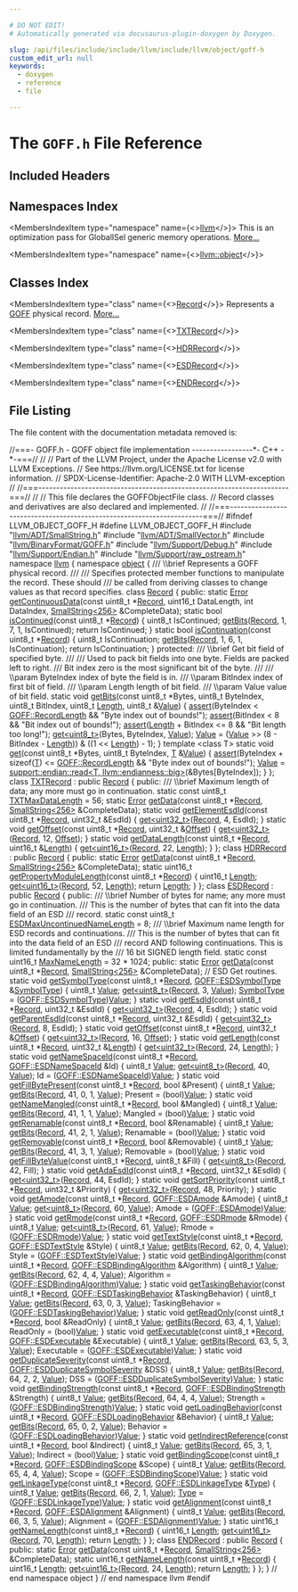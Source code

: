 ```yaml
---

# DO NOT EDIT!
# Automatically generated via docusaurus-plugin-doxygen by Doxygen.

slug: /api/files/include/include/llvm/include/llvm/object/goff-h
custom_edit_url: null
keywords:
  - doxygen
  - reference
  - file

---
```





# The `GOFF.h` File Reference

<DoxygenPage pluginConfig={pluginConfig}>



## Included Headers

<IncludesList>
<IncludesListItem
  filePath="llvm/ADT/SmallString.h"
  permalink="/docs/api/files/include/include/llvm/include/llvm/adt/smallstring-h"
  isLocal="true" />
<IncludesListItem
  filePath="llvm/ADT/SmallVector.h"
  permalink="/docs/api/files/include/include/llvm/include/llvm/adt/smallvector-h"
  isLocal="true" />
<IncludesListItem
  filePath="llvm/BinaryFormat/GOFF.h"
  permalink="/docs/api/files/include/include/llvm/include/llvm/binaryformat/goff-h"
  isLocal="true" />
<IncludesListItem
  filePath="llvm/Support/Debug.h"
  permalink="/docs/api/files/include/include/llvm/include/llvm/support/debug-h"
  isLocal="true" />
<IncludesListItem
  filePath="llvm/Support/Endian.h"
  permalink="/docs/api/files/include/include/llvm/include/llvm/support/endian-h"
  isLocal="true" />
<IncludesListItem
  filePath="llvm/Support/raw_ostream.h"
  permalink="/docs/api/files/include/include/llvm/include/llvm/support/raw-ostream-h"
  isLocal="true" />
</IncludesList>

## Namespaces Index

<MembersIndex>

<MembersIndexItem
  type="namespace"
  name={<><a href="/docs/api/namespaces/llvm">llvm</a></>}>
This is an optimization pass for GlobalISel generic memory operations. <a href="/docs/api/namespaces/llvm/#details">More...</a>
</MembersIndexItem>

<MembersIndexItem
  type="namespace"
  name={<><a href="/docs/api/namespaces/llvm/object">llvm::object</a></>}>
</MembersIndexItem>

</MembersIndex>

## Classes Index

<MembersIndex>

<MembersIndexItem
  type="class"
  name={<><a href="/docs/api/classes/llvm/object/record">Record</a></>}>
Represents a <a href="/docs/api/namespaces/llvm/goff">GOFF</a> physical record. <a href="/docs/api/classes/llvm/object/record/#details">More...</a>
</MembersIndexItem>

<MembersIndexItem
  type="class"
  name={<><a href="/docs/api/classes/llvm/object/txtrecord">TXTRecord</a></>}>
</MembersIndexItem>

<MembersIndexItem
  type="class"
  name={<><a href="/docs/api/classes/llvm/object/hdrrecord">HDRRecord</a></>}>
</MembersIndexItem>

<MembersIndexItem
  type="class"
  name={<><a href="/docs/api/classes/llvm/object/esdrecord">ESDRecord</a></>}>
</MembersIndexItem>

<MembersIndexItem
  type="class"
  name={<><a href="/docs/api/classes/llvm/object/endrecord">ENDRecord</a></>}>
</MembersIndexItem>

</MembersIndex>


## File Listing

The file content with the documentation metadata removed is:

<ProgramListing>

<Link id="l00001" /><CodeLine lineNumber="1"><Highlight kind="comment">//===- GOFF.h - GOFF object file implementation -----------------&#42;- C++ -&#42;-===//</Highlight><Highlight kind="normal"></Highlight></CodeLine>
<Link id="l00002" /><CodeLine lineNumber="2"><Highlight kind="normal"></Highlight><Highlight kind="comment">//</Highlight><Highlight kind="normal"></Highlight></CodeLine>
<Link id="l00003" /><CodeLine lineNumber="3"><Highlight kind="normal"></Highlight><Highlight kind="comment">// Part of the LLVM Project, under the Apache License v2.0 with LLVM Exceptions.</Highlight><Highlight kind="normal"></Highlight></CodeLine>
<Link id="l00004" /><CodeLine lineNumber="4"><Highlight kind="normal"></Highlight><Highlight kind="comment">// See https://llvm.org/LICENSE.txt for license information.</Highlight><Highlight kind="normal"></Highlight></CodeLine>
<Link id="l00005" /><CodeLine lineNumber="5"><Highlight kind="normal"></Highlight><Highlight kind="comment">// SPDX-License-Identifier: Apache-2.0 WITH LLVM-exception</Highlight><Highlight kind="normal"></Highlight></CodeLine>
<Link id="l00006" /><CodeLine lineNumber="6"><Highlight kind="normal"></Highlight><Highlight kind="comment">//</Highlight><Highlight kind="normal"></Highlight></CodeLine>
<Link id="l00007" /><CodeLine lineNumber="7"><Highlight kind="normal"></Highlight><Highlight kind="comment">//===----------------------------------------------------------------------===//</Highlight><Highlight kind="normal"></Highlight></CodeLine>
<Link id="l00008" /><CodeLine lineNumber="8"><Highlight kind="normal"></Highlight><Highlight kind="comment">//</Highlight><Highlight kind="normal"></Highlight></CodeLine>
<Link id="l00009" /><CodeLine lineNumber="9"><Highlight kind="normal"></Highlight><Highlight kind="comment">// This file declares the GOFFObjectFile class.</Highlight><Highlight kind="normal"></Highlight></CodeLine>
<Link id="l00010" /><CodeLine lineNumber="10"><Highlight kind="normal"></Highlight><Highlight kind="comment">// Record classes and derivatives are also declared and implemented.</Highlight><Highlight kind="normal"></Highlight></CodeLine>
<Link id="l00011" /><CodeLine lineNumber="11"><Highlight kind="normal"></Highlight><Highlight kind="comment">//</Highlight><Highlight kind="normal"></Highlight></CodeLine>
<Link id="l00012" /><CodeLine lineNumber="12"><Highlight kind="normal"></Highlight><Highlight kind="comment">//===----------------------------------------------------------------------===//</Highlight><Highlight kind="normal"></Highlight></CodeLine>
<Link id="l00013" /><CodeLine lineNumber="13"><Highlight kind="normal"></Highlight></CodeLine>
<Link id="l00014" /><CodeLine lineNumber="14"><Highlight kind="normal"></Highlight><Highlight kind="preprocessor">#ifndef LLVM&#95;OBJECT&#95;GOFF&#95;H</Highlight><Highlight kind="normal"></Highlight></CodeLine>
<Link id="l00015" /><CodeLine lineNumber="15"><Highlight kind="normal"></Highlight><Highlight kind="preprocessor">#define LLVM&#95;OBJECT&#95;GOFF&#95;H</Highlight><Highlight kind="normal"></Highlight></CodeLine>
<Link id="l00016" /><CodeLine lineNumber="16"><Highlight kind="normal"></Highlight></CodeLine>
<Link id="l00017" /><CodeLine lineNumber="17"><Highlight kind="normal"></Highlight><Highlight kind="preprocessor">#include &quot;<a href="/docs/api/files/include/include/llvm/include/llvm/adt/smallstring-h">llvm/ADT/SmallString.h</a>&quot;</Highlight><Highlight kind="normal"></Highlight></CodeLine>
<Link id="l00018" /><CodeLine lineNumber="18"><Highlight kind="normal"></Highlight><Highlight kind="preprocessor">#include &quot;<a href="/docs/api/files/include/include/llvm/include/llvm/adt/smallvector-h">llvm/ADT/SmallVector.h</a>&quot;</Highlight><Highlight kind="normal"></Highlight></CodeLine>
<Link id="l00019" /><CodeLine lineNumber="19"><Highlight kind="normal"></Highlight><Highlight kind="preprocessor">#include &quot;<a href="/docs/api/files/include/include/llvm/include/llvm/binaryformat/goff-h">llvm/BinaryFormat/GOFF.h</a>&quot;</Highlight><Highlight kind="normal"></Highlight></CodeLine>
<Link id="l00020" /><CodeLine lineNumber="20"><Highlight kind="normal"></Highlight><Highlight kind="preprocessor">#include &quot;<a href="/docs/api/files/include/include/llvm/include/llvm/support/debug-h">llvm/Support/Debug.h</a>&quot;</Highlight><Highlight kind="normal"></Highlight></CodeLine>
<Link id="l00021" /><CodeLine lineNumber="21"><Highlight kind="normal"></Highlight><Highlight kind="preprocessor">#include &quot;<a href="/docs/api/files/include/include/llvm/include/llvm/support/endian-h">llvm/Support/Endian.h</a>&quot;</Highlight><Highlight kind="normal"></Highlight></CodeLine>
<Link id="l00022" /><CodeLine lineNumber="22"><Highlight kind="normal"></Highlight><Highlight kind="preprocessor">#include &quot;<a href="/docs/api/files/include/include/llvm/include/llvm/support/raw-ostream-h">llvm/Support/raw&#95;ostream.h</a>&quot;</Highlight><Highlight kind="normal"></Highlight></CodeLine>
<Link id="l00023" /><CodeLine lineNumber="23"><Highlight kind="normal"></Highlight></CodeLine>
<Link id="l00024" /><CodeLine lineNumber="24"><Highlight kind="normal"></Highlight><Highlight kind="keyword">namespace </Highlight><Highlight kind="normal"><a href="/docs/api/namespaces/llvm">llvm</a> &#123;</Highlight></CodeLine>
<Link id="l00025" /><CodeLine lineNumber="25"><Highlight kind="normal"></Highlight><Highlight kind="keyword">namespace </Highlight><Highlight kind="normal"><a href="/docs/api/namespaces/llvm/object">object</a> &#123;</Highlight></CodeLine>
<Link id="l00026" /><CodeLine lineNumber="26"><Highlight kind="normal"></Highlight><Highlight kind="comment"></Highlight></CodeLine>
<Link id="l00027" /><CodeLine lineNumber="27"><Highlight kind="comment">/// \\brief Represents a GOFF physical record.</Highlight></CodeLine>
<Link id="l00028" /><CodeLine lineNumber="28"><Highlight kind="comment">///</Highlight></CodeLine>
<Link id="l00029" /><CodeLine lineNumber="29"><Highlight kind="comment">/// Specifies protected member functions to manipulate the record. These should</Highlight></CodeLine>
<Link id="l00030" /><CodeLine lineNumber="30"><Highlight kind="comment">/// be called from deriving classes to change values as that record specifies.</Highlight><Highlight kind="normal"></Highlight></CodeLine>
<Link id="l00031" /><CodeLine lineNumber="31" lineLink="/docs/api/classes/llvm/object/record"><Highlight kind="normal"></Highlight><Highlight kind="keyword">class </Highlight><Highlight kind="normal"><a href="/docs/api/classes/llvm/object/record">Record</a> &#123;</Highlight></CodeLine>
<Link id="l00032" /><CodeLine lineNumber="32"><Highlight kind="normal"></Highlight><Highlight kind="keyword">public</Highlight><Highlight kind="normal">:</Highlight></CodeLine>
<Link id="l00033" /><CodeLine lineNumber="33"><Highlight kind="normal">  </Highlight><Highlight kind="keyword">static</Highlight><Highlight kind="normal"> <a href="/docs/api/classes/llvm/error">Error</a> <a href="/docs/api/classes/llvm/object/record/#a68447fd5872ee1b7ff3b7bd7d39e0077">getContinuousData</a>(</Highlight><Highlight kind="keyword">const</Highlight><Highlight kind="normal"> uint8&#95;t &#42;<a href="/docs/api/classes/llvm/object/record">Record</a>, uint16&#95;t DataLength,</Highlight></CodeLine>
<Link id="l00034" /><CodeLine lineNumber="34"><Highlight kind="normal">                                 </Highlight><Highlight kind="keywordtype">int</Highlight><Highlight kind="normal"> DataIndex, <a href="/docs/api/classes/llvm/smallstring">SmallString&lt;256&gt;</a> &amp;CompleteData);</Highlight></CodeLine>
<Link id="l00035" /><CodeLine lineNumber="35"><Highlight kind="normal"></Highlight></CodeLine>
<Link id="l00036" /><CodeLine lineNumber="36" lineLink="/docs/api/classes/llvm/object/record/#a637f36dc9f57cc59c8339f12f6c3c0bc"><Highlight kind="normal">  </Highlight><Highlight kind="keyword">static</Highlight><Highlight kind="normal"> </Highlight><Highlight kind="keywordtype">bool</Highlight><Highlight kind="normal"> <a href="/docs/api/classes/llvm/object/record/#a637f36dc9f57cc59c8339f12f6c3c0bc">isContinued</a>(</Highlight><Highlight kind="keyword">const</Highlight><Highlight kind="normal"> uint8&#95;t &#42;<a href="/docs/api/classes/llvm/object/record">Record</a>) &#123;</Highlight></CodeLine>
<Link id="l00037" /><CodeLine lineNumber="37"><Highlight kind="normal">    uint8&#95;t IsContinued;</Highlight></CodeLine>
<Link id="l00038" /><CodeLine lineNumber="38"><Highlight kind="normal">    <a href="/docs/api/classes/llvm/object/record/#a621bf457e53725ae30708875b8d33bec">getBits</a>(<a href="/docs/api/classes/llvm/object/record">Record</a>, 1, 7, 1, IsContinued);</Highlight></CodeLine>
<Link id="l00039" /><CodeLine lineNumber="39"><Highlight kind="normal">    </Highlight><Highlight kind="keywordflow">return</Highlight><Highlight kind="normal"> IsContinued;</Highlight></CodeLine>
<Link id="l00040" /><CodeLine lineNumber="40"><Highlight kind="normal">  &#125;</Highlight></CodeLine>
<Link id="l00041" /><CodeLine lineNumber="41"><Highlight kind="normal"></Highlight></CodeLine>
<Link id="l00042" /><CodeLine lineNumber="42" lineLink="/docs/api/classes/llvm/object/record/#abc30306974172eceb9ab361af8eff518"><Highlight kind="normal">  </Highlight><Highlight kind="keyword">static</Highlight><Highlight kind="normal"> </Highlight><Highlight kind="keywordtype">bool</Highlight><Highlight kind="normal"> <a href="/docs/api/classes/llvm/object/record/#abc30306974172eceb9ab361af8eff518">isContinuation</a>(</Highlight><Highlight kind="keyword">const</Highlight><Highlight kind="normal"> uint8&#95;t &#42;<a href="/docs/api/classes/llvm/object/record">Record</a>) &#123;</Highlight></CodeLine>
<Link id="l00043" /><CodeLine lineNumber="43"><Highlight kind="normal">    uint8&#95;t IsContinuation;</Highlight></CodeLine>
<Link id="l00044" /><CodeLine lineNumber="44"><Highlight kind="normal">    <a href="/docs/api/classes/llvm/object/record/#a621bf457e53725ae30708875b8d33bec">getBits</a>(<a href="/docs/api/classes/llvm/object/record">Record</a>, 1, 6, 1, IsContinuation);</Highlight></CodeLine>
<Link id="l00045" /><CodeLine lineNumber="45"><Highlight kind="normal">    </Highlight><Highlight kind="keywordflow">return</Highlight><Highlight kind="normal"> IsContinuation;</Highlight></CodeLine>
<Link id="l00046" /><CodeLine lineNumber="46"><Highlight kind="normal">  &#125;</Highlight></CodeLine>
<Link id="l00047" /><CodeLine lineNumber="47"><Highlight kind="normal"></Highlight></CodeLine>
<Link id="l00048" /><CodeLine lineNumber="48"><Highlight kind="normal"></Highlight><Highlight kind="keyword">protected</Highlight><Highlight kind="normal">:</Highlight><Highlight kind="comment"></Highlight></CodeLine>
<Link id="l00049" /><CodeLine lineNumber="49"><Highlight kind="comment">  /// \\brief Get bit field of specified byte.</Highlight></CodeLine>
<Link id="l00050" /><CodeLine lineNumber="50"><Highlight kind="comment">  ///</Highlight></CodeLine>
<Link id="l00051" /><CodeLine lineNumber="51"><Highlight kind="comment">  /// Used to pack bit fields into one byte. Fields are packed left to right.</Highlight></CodeLine>
<Link id="l00052" /><CodeLine lineNumber="52"><Highlight kind="comment">  /// Bit index zero is the most significant bit of the byte.</Highlight></CodeLine>
<Link id="l00053" /><CodeLine lineNumber="53"><Highlight kind="comment">  ///</Highlight></CodeLine>
<Link id="l00054" /><CodeLine lineNumber="54"><Highlight kind="comment">  /// \\param ByteIndex index of byte the field is in.</Highlight></CodeLine>
<Link id="l00055" /><CodeLine lineNumber="55"><Highlight kind="comment">  /// \\param BitIndex index of first bit of field.</Highlight></CodeLine>
<Link id="l00056" /><CodeLine lineNumber="56"><Highlight kind="comment">  /// \\param Length length of bit field.</Highlight></CodeLine>
<Link id="l00057" /><CodeLine lineNumber="57"><Highlight kind="comment">  /// \\param Value value of bit field.</Highlight><Highlight kind="normal"></Highlight></CodeLine>
<Link id="l00058" /><CodeLine lineNumber="58" lineLink="/docs/api/classes/llvm/object/record/#a621bf457e53725ae30708875b8d33bec"><Highlight kind="normal">  </Highlight><Highlight kind="keyword">static</Highlight><Highlight kind="normal"> </Highlight><Highlight kind="keywordtype">void</Highlight><Highlight kind="normal"> <a href="/docs/api/classes/llvm/object/record/#a621bf457e53725ae30708875b8d33bec">getBits</a>(</Highlight><Highlight kind="keyword">const</Highlight><Highlight kind="normal"> uint8&#95;t &#42;Bytes, uint8&#95;t ByteIndex, uint8&#95;t BitIndex,</Highlight></CodeLine>
<Link id="l00059" /><CodeLine lineNumber="59"><Highlight kind="normal">                      uint8&#95;t <a href="/docs/api/namespaces/llvm/#a05f5b9a11bdcc5feba62899f95dcf878af6d9f1c7b49b7601fae6a545002a6763">Length</a>, uint8&#95;t &amp;<a href="/docs/api/classes/llvm/value">Value</a>) &#123;</Highlight></CodeLine>
<Link id="l00060" /><CodeLine lineNumber="60"><Highlight kind="normal">    <a href="/docs/api/files/lib/lib/target/lib/target/amdgpu/silowercontrolflow-cpp/#a4868c5d81c5ccc98c47aeab6244346a0">assert</a>(ByteIndex &lt; <a href="/docs/api/namespaces/llvm/goff/#a9bd094a5bc04f1a61bde1d43568b595f">GOFF::RecordLength</a> &amp;&amp; </Highlight><Highlight kind="stringliteral">&quot;Byte index out of bounds!&quot;</Highlight><Highlight kind="normal">);</Highlight></CodeLine>
<Link id="l00061" /><CodeLine lineNumber="61"><Highlight kind="normal">    <a href="/docs/api/files/lib/lib/target/lib/target/amdgpu/silowercontrolflow-cpp/#a4868c5d81c5ccc98c47aeab6244346a0">assert</a>(BitIndex &lt; 8 &amp;&amp; </Highlight><Highlight kind="stringliteral">&quot;Bit index out of bounds!&quot;</Highlight><Highlight kind="normal">);</Highlight></CodeLine>
<Link id="l00062" /><CodeLine lineNumber="62"><Highlight kind="normal">    <a href="/docs/api/files/lib/lib/target/lib/target/amdgpu/silowercontrolflow-cpp/#a4868c5d81c5ccc98c47aeab6244346a0">assert</a>(<a href="/docs/api/namespaces/llvm/#a05f5b9a11bdcc5feba62899f95dcf878af6d9f1c7b49b7601fae6a545002a6763">Length</a> + BitIndex &lt;= 8 &amp;&amp; </Highlight><Highlight kind="stringliteral">&quot;Bit length too long!&quot;</Highlight><Highlight kind="normal">);</Highlight></CodeLine>
<Link id="l00063" /><CodeLine lineNumber="63"><Highlight kind="normal"></Highlight></CodeLine>
<Link id="l00064" /><CodeLine lineNumber="64"><Highlight kind="normal">    <a href="/docs/api/classes/llvm/object/record/#a817de5ee95a965cf8ba4aa8b19bfd8ea">get&lt;uint8&#95;t&gt;</a>(Bytes, ByteIndex, <a href="/docs/api/classes/llvm/value">Value</a>);</Highlight></CodeLine>
<Link id="l00065" /><CodeLine lineNumber="65"><Highlight kind="normal">    <a href="/docs/api/classes/llvm/value">Value</a> = (<a href="/docs/api/classes/llvm/value">Value</a> &gt;&gt; (8 - BitIndex - <a href="/docs/api/namespaces/llvm/#a05f5b9a11bdcc5feba62899f95dcf878af6d9f1c7b49b7601fae6a545002a6763">Length</a>)) &amp; ((1 &lt;&lt; <a href="/docs/api/namespaces/llvm/#a05f5b9a11bdcc5feba62899f95dcf878af6d9f1c7b49b7601fae6a545002a6763">Length</a>) - 1);</Highlight></CodeLine>
<Link id="l00066" /><CodeLine lineNumber="66"><Highlight kind="normal">  &#125;</Highlight></CodeLine>
<Link id="l00067" /><CodeLine lineNumber="67"><Highlight kind="normal"></Highlight></CodeLine>
<Link id="l00068" /><CodeLine lineNumber="68"><Highlight kind="normal">  </Highlight><Highlight kind="keyword">template</Highlight><Highlight kind="normal"> &lt;</Highlight><Highlight kind="keyword">class</Highlight><Highlight kind="normal"> T&gt;</Highlight></CodeLine>
<Link id="l00069" /><CodeLine lineNumber="69" lineLink="/docs/api/classes/llvm/object/record/#a817de5ee95a965cf8ba4aa8b19bfd8ea"><Highlight kind="normal">  </Highlight><Highlight kind="keyword">static</Highlight><Highlight kind="normal"> </Highlight><Highlight kind="keywordtype">void</Highlight><Highlight kind="normal"> <a href="/docs/api/classes/llvm/object/record/#a817de5ee95a965cf8ba4aa8b19bfd8ea">get</a>(</Highlight><Highlight kind="keyword">const</Highlight><Highlight kind="normal"> uint8&#95;t &#42;Bytes, uint8&#95;t ByteIndex, <a href="/docs/api/files/lib/lib/target/lib/target/mips/mips16isellowering-cpp/#a0acb682b8260ab1c60b918599864e2e5">T</a> &amp;<a href="/docs/api/classes/llvm/value">Value</a>) &#123;</Highlight></CodeLine>
<Link id="l00070" /><CodeLine lineNumber="70"><Highlight kind="normal">    <a href="/docs/api/files/lib/lib/target/lib/target/amdgpu/silowercontrolflow-cpp/#a4868c5d81c5ccc98c47aeab6244346a0">assert</a>(ByteIndex + </Highlight><Highlight kind="keyword">sizeof</Highlight><Highlight kind="normal">(<a href="/docs/api/files/lib/lib/target/lib/target/mips/mips16isellowering-cpp/#a0acb682b8260ab1c60b918599864e2e5">T</a>) &lt;= <a href="/docs/api/namespaces/llvm/goff/#a9bd094a5bc04f1a61bde1d43568b595f">GOFF::RecordLength</a> &amp;&amp;</Highlight></CodeLine>
<Link id="l00071" /><CodeLine lineNumber="71"><Highlight kind="normal">           </Highlight><Highlight kind="stringliteral">&quot;Byte index out of bounds!&quot;</Highlight><Highlight kind="normal">);</Highlight></CodeLine>
<Link id="l00072" /><CodeLine lineNumber="72"><Highlight kind="normal">    <a href="/docs/api/classes/llvm/value">Value</a> = <a href="/docs/api/namespaces/llvm/support/endian/#acfdf941f45bc58470ed8423b98862486">support::endian::read&lt;T, llvm::endianness::big&gt;</a>(&amp;Bytes&#91;ByteIndex&#93;);</Highlight></CodeLine>
<Link id="l00073" /><CodeLine lineNumber="73"><Highlight kind="normal">  &#125;</Highlight></CodeLine>
<Link id="l00074" /><CodeLine lineNumber="74"><Highlight kind="normal">&#125;;</Highlight></CodeLine>
<Link id="l00075" /><CodeLine lineNumber="75"><Highlight kind="normal"></Highlight></CodeLine>
<Link id="l00076" /><CodeLine lineNumber="76" lineLink="/docs/api/classes/llvm/object/txtrecord"><Highlight kind="normal"></Highlight><Highlight kind="keyword">class </Highlight><Highlight kind="normal"><a href="/docs/api/classes/llvm/object/txtrecord">TXTRecord</a> : </Highlight><Highlight kind="keyword">public</Highlight><Highlight kind="normal"> <a href="/docs/api/classes/llvm/object/record">Record</a> &#123;</Highlight></CodeLine>
<Link id="l00077" /><CodeLine lineNumber="77"><Highlight kind="normal"></Highlight><Highlight kind="keyword">public</Highlight><Highlight kind="normal">:</Highlight><Highlight kind="comment"></Highlight></CodeLine>
<Link id="l00078" /><CodeLine lineNumber="78"><Highlight kind="comment">  /// \\brief Maximum length of data; any more must go in continuation.</Highlight><Highlight kind="normal"></Highlight></CodeLine>
<Link id="l00079" /><CodeLine lineNumber="79" lineLink="/docs/api/classes/llvm/object/txtrecord/#a715d4d71dfce4d0225fd194864125a33"><Highlight kind="normal">  </Highlight><Highlight kind="keyword">static</Highlight><Highlight kind="normal"> </Highlight><Highlight kind="keyword">const</Highlight><Highlight kind="normal"> uint8&#95;t <a href="/docs/api/classes/llvm/object/txtrecord/#a715d4d71dfce4d0225fd194864125a33">TXTMaxDataLength</a> = 56;</Highlight></CodeLine>
<Link id="l00080" /><CodeLine lineNumber="80"><Highlight kind="normal"></Highlight></CodeLine>
<Link id="l00081" /><CodeLine lineNumber="81"><Highlight kind="normal">  </Highlight><Highlight kind="keyword">static</Highlight><Highlight kind="normal"> <a href="/docs/api/classes/llvm/error">Error</a> <a href="/docs/api/classes/llvm/object/txtrecord/#ad0de1da35f63c2f230b4b0dfcb79071c">getData</a>(</Highlight><Highlight kind="keyword">const</Highlight><Highlight kind="normal"> uint8&#95;t &#42;<a href="/docs/api/classes/llvm/object/record">Record</a>, <a href="/docs/api/classes/llvm/smallstring">SmallString&lt;256&gt;</a> &amp;CompleteData);</Highlight></CodeLine>
<Link id="l00082" /><CodeLine lineNumber="82"><Highlight kind="normal"></Highlight></CodeLine>
<Link id="l00083" /><CodeLine lineNumber="83" lineLink="/docs/api/classes/llvm/object/txtrecord/#a575f5ce490a26a414a489f3f7e515cd0"><Highlight kind="normal">  </Highlight><Highlight kind="keyword">static</Highlight><Highlight kind="normal"> </Highlight><Highlight kind="keywordtype">void</Highlight><Highlight kind="normal"> <a href="/docs/api/classes/llvm/object/txtrecord/#a575f5ce490a26a414a489f3f7e515cd0">getElementEsdId</a>(</Highlight><Highlight kind="keyword">const</Highlight><Highlight kind="normal"> uint8&#95;t &#42;<a href="/docs/api/classes/llvm/object/record">Record</a>, uint32&#95;t &amp;EsdId) &#123;</Highlight></CodeLine>
<Link id="l00084" /><CodeLine lineNumber="84"><Highlight kind="normal">    <a href="/docs/api/classes/llvm/object/record/#a817de5ee95a965cf8ba4aa8b19bfd8ea">get&lt;uint32&#95;t&gt;</a>(<a href="/docs/api/classes/llvm/object/record">Record</a>, 4, EsdId);</Highlight></CodeLine>
<Link id="l00085" /><CodeLine lineNumber="85"><Highlight kind="normal">  &#125;</Highlight></CodeLine>
<Link id="l00086" /><CodeLine lineNumber="86"><Highlight kind="normal"></Highlight></CodeLine>
<Link id="l00087" /><CodeLine lineNumber="87" lineLink="/docs/api/classes/llvm/object/txtrecord/#ae15f56285eb5f2e538b4a2c4b9170df0"><Highlight kind="normal">  </Highlight><Highlight kind="keyword">static</Highlight><Highlight kind="normal"> </Highlight><Highlight kind="keywordtype">void</Highlight><Highlight kind="normal"> <a href="/docs/api/classes/llvm/object/txtrecord/#ae15f56285eb5f2e538b4a2c4b9170df0">getOffset</a>(</Highlight><Highlight kind="keyword">const</Highlight><Highlight kind="normal"> uint8&#95;t &#42;<a href="/docs/api/classes/llvm/object/record">Record</a>, uint32&#95;t &amp;<a href="/docs/api/namespaces/llvm/#a05f5b9a11bdcc5feba62899f95dcf878a3134224cba2545bc57954d3b072aebb4">Offset</a>) &#123;</Highlight></CodeLine>
<Link id="l00088" /><CodeLine lineNumber="88"><Highlight kind="normal">    <a href="/docs/api/classes/llvm/object/record/#a817de5ee95a965cf8ba4aa8b19bfd8ea">get&lt;uint32&#95;t&gt;</a>(<a href="/docs/api/classes/llvm/object/record">Record</a>, 12, <a href="/docs/api/namespaces/llvm/#a05f5b9a11bdcc5feba62899f95dcf878a3134224cba2545bc57954d3b072aebb4">Offset</a>);</Highlight></CodeLine>
<Link id="l00089" /><CodeLine lineNumber="89"><Highlight kind="normal">  &#125;</Highlight></CodeLine>
<Link id="l00090" /><CodeLine lineNumber="90"><Highlight kind="normal"></Highlight></CodeLine>
<Link id="l00091" /><CodeLine lineNumber="91" lineLink="/docs/api/classes/llvm/object/txtrecord/#a95100266e2327854dfedc66a2ed41e72"><Highlight kind="normal">  </Highlight><Highlight kind="keyword">static</Highlight><Highlight kind="normal"> </Highlight><Highlight kind="keywordtype">void</Highlight><Highlight kind="normal"> <a href="/docs/api/classes/llvm/object/txtrecord/#a95100266e2327854dfedc66a2ed41e72">getDataLength</a>(</Highlight><Highlight kind="keyword">const</Highlight><Highlight kind="normal"> uint8&#95;t &#42;<a href="/docs/api/classes/llvm/object/record">Record</a>, uint16&#95;t &amp;<a href="/docs/api/namespaces/llvm/#a05f5b9a11bdcc5feba62899f95dcf878af6d9f1c7b49b7601fae6a545002a6763">Length</a>) &#123;</Highlight></CodeLine>
<Link id="l00092" /><CodeLine lineNumber="92"><Highlight kind="normal">    <a href="/docs/api/classes/llvm/object/record/#a817de5ee95a965cf8ba4aa8b19bfd8ea">get&lt;uint16&#95;t&gt;</a>(<a href="/docs/api/classes/llvm/object/record">Record</a>, 22, <a href="/docs/api/namespaces/llvm/#a05f5b9a11bdcc5feba62899f95dcf878af6d9f1c7b49b7601fae6a545002a6763">Length</a>);</Highlight></CodeLine>
<Link id="l00093" /><CodeLine lineNumber="93"><Highlight kind="normal">  &#125;</Highlight></CodeLine>
<Link id="l00094" /><CodeLine lineNumber="94"><Highlight kind="normal">&#125;;</Highlight></CodeLine>
<Link id="l00095" /><CodeLine lineNumber="95"><Highlight kind="normal"></Highlight></CodeLine>
<Link id="l00096" /><CodeLine lineNumber="96" lineLink="/docs/api/classes/llvm/object/hdrrecord"><Highlight kind="normal"></Highlight><Highlight kind="keyword">class </Highlight><Highlight kind="normal"><a href="/docs/api/classes/llvm/object/hdrrecord">HDRRecord</a> : </Highlight><Highlight kind="keyword">public</Highlight><Highlight kind="normal"> <a href="/docs/api/classes/llvm/object/record">Record</a> &#123;</Highlight></CodeLine>
<Link id="l00097" /><CodeLine lineNumber="97"><Highlight kind="normal"></Highlight><Highlight kind="keyword">public</Highlight><Highlight kind="normal">:</Highlight></CodeLine>
<Link id="l00098" /><CodeLine lineNumber="98"><Highlight kind="normal">  </Highlight><Highlight kind="keyword">static</Highlight><Highlight kind="normal"> <a href="/docs/api/classes/llvm/error">Error</a> <a href="/docs/api/classes/llvm/object/hdrrecord/#a464dca003843fef58bf9e9d218666138">getData</a>(</Highlight><Highlight kind="keyword">const</Highlight><Highlight kind="normal"> uint8&#95;t &#42;<a href="/docs/api/classes/llvm/object/record">Record</a>, <a href="/docs/api/classes/llvm/smallstring">SmallString&lt;256&gt;</a> &amp;CompleteData);</Highlight></CodeLine>
<Link id="l00099" /><CodeLine lineNumber="99"><Highlight kind="normal"></Highlight></CodeLine>
<Link id="l00100" /><CodeLine lineNumber="100" lineLink="/docs/api/classes/llvm/object/hdrrecord/#a74011747fe024db673758bc5a2eba060"><Highlight kind="normal">  </Highlight><Highlight kind="keyword">static</Highlight><Highlight kind="normal"> uint16&#95;t <a href="/docs/api/classes/llvm/object/hdrrecord/#a74011747fe024db673758bc5a2eba060">getPropertyModuleLength</a>(</Highlight><Highlight kind="keyword">const</Highlight><Highlight kind="normal"> uint8&#95;t &#42;<a href="/docs/api/classes/llvm/object/record">Record</a>) &#123;</Highlight></CodeLine>
<Link id="l00101" /><CodeLine lineNumber="101"><Highlight kind="normal">    uint16&#95;t <a href="/docs/api/namespaces/llvm/#a05f5b9a11bdcc5feba62899f95dcf878af6d9f1c7b49b7601fae6a545002a6763">Length</a>;</Highlight></CodeLine>
<Link id="l00102" /><CodeLine lineNumber="102"><Highlight kind="normal">    <a href="/docs/api/classes/llvm/object/record/#a817de5ee95a965cf8ba4aa8b19bfd8ea">get&lt;uint16&#95;t&gt;</a>(<a href="/docs/api/classes/llvm/object/record">Record</a>, 52, <a href="/docs/api/namespaces/llvm/#a05f5b9a11bdcc5feba62899f95dcf878af6d9f1c7b49b7601fae6a545002a6763">Length</a>);</Highlight></CodeLine>
<Link id="l00103" /><CodeLine lineNumber="103"><Highlight kind="normal">    </Highlight><Highlight kind="keywordflow">return</Highlight><Highlight kind="normal"> <a href="/docs/api/namespaces/llvm/#a05f5b9a11bdcc5feba62899f95dcf878af6d9f1c7b49b7601fae6a545002a6763">Length</a>;</Highlight></CodeLine>
<Link id="l00104" /><CodeLine lineNumber="104"><Highlight kind="normal">  &#125;</Highlight></CodeLine>
<Link id="l00105" /><CodeLine lineNumber="105"><Highlight kind="normal">&#125;;</Highlight></CodeLine>
<Link id="l00106" /><CodeLine lineNumber="106"><Highlight kind="normal"></Highlight></CodeLine>
<Link id="l00107" /><CodeLine lineNumber="107" lineLink="/docs/api/classes/llvm/object/esdrecord"><Highlight kind="normal"></Highlight><Highlight kind="keyword">class </Highlight><Highlight kind="normal"><a href="/docs/api/classes/llvm/object/esdrecord">ESDRecord</a> : </Highlight><Highlight kind="keyword">public</Highlight><Highlight kind="normal"> <a href="/docs/api/classes/llvm/object/record">Record</a> &#123;</Highlight></CodeLine>
<Link id="l00108" /><CodeLine lineNumber="108"><Highlight kind="normal"></Highlight><Highlight kind="keyword">public</Highlight><Highlight kind="normal">:</Highlight><Highlight kind="comment"></Highlight></CodeLine>
<Link id="l00109" /><CodeLine lineNumber="109"><Highlight kind="comment">  /// \\brief Number of bytes for name; any more must go in continuation.</Highlight></CodeLine>
<Link id="l00110" /><CodeLine lineNumber="110"><Highlight kind="comment">  /// This is the number of bytes that can fit into the data field of an ESD</Highlight></CodeLine>
<Link id="l00111" /><CodeLine lineNumber="111"><Highlight kind="comment">  /// record.</Highlight><Highlight kind="normal"></Highlight></CodeLine>
<Link id="l00112" /><CodeLine lineNumber="112" lineLink="/docs/api/classes/llvm/object/esdrecord/#aa936176b8bea6d8ea58203389007d068"><Highlight kind="normal">  </Highlight><Highlight kind="keyword">static</Highlight><Highlight kind="normal"> </Highlight><Highlight kind="keyword">const</Highlight><Highlight kind="normal"> uint8&#95;t <a href="/docs/api/classes/llvm/object/esdrecord/#aa936176b8bea6d8ea58203389007d068">ESDMaxUncontinuedNameLength</a> = 8;</Highlight></CodeLine>
<Link id="l00113" /><CodeLine lineNumber="113"><Highlight kind="normal"></Highlight><Highlight kind="comment"></Highlight></CodeLine>
<Link id="l00114" /><CodeLine lineNumber="114"><Highlight kind="comment">  /// \\brief Maximum name length for ESD records and continuations.</Highlight></CodeLine>
<Link id="l00115" /><CodeLine lineNumber="115"><Highlight kind="comment">  /// This is the number of bytes that can fit into the data field of an ESD</Highlight></CodeLine>
<Link id="l00116" /><CodeLine lineNumber="116"><Highlight kind="comment">  /// record AND following continuations. This is limited fundamentally by the</Highlight></CodeLine>
<Link id="l00117" /><CodeLine lineNumber="117"><Highlight kind="comment">  /// 16 bit SIGNED length field.</Highlight><Highlight kind="normal"></Highlight></CodeLine>
<Link id="l00118" /><CodeLine lineNumber="118" lineLink="/docs/api/classes/llvm/object/esdrecord/#a77f124a7c988d0a2f0fac4fd708f2506"><Highlight kind="normal">  </Highlight><Highlight kind="keyword">static</Highlight><Highlight kind="normal"> </Highlight><Highlight kind="keyword">const</Highlight><Highlight kind="normal"> uint16&#95;t <a href="/docs/api/classes/llvm/object/esdrecord/#a77f124a7c988d0a2f0fac4fd708f2506">MaxNameLength</a> = 32 &#42; 1024;</Highlight></CodeLine>
<Link id="l00119" /><CodeLine lineNumber="119"><Highlight kind="normal"></Highlight></CodeLine>
<Link id="l00120" /><CodeLine lineNumber="120"><Highlight kind="normal"></Highlight><Highlight kind="keyword">public</Highlight><Highlight kind="normal">:</Highlight></CodeLine>
<Link id="l00121" /><CodeLine lineNumber="121"><Highlight kind="normal">  </Highlight><Highlight kind="keyword">static</Highlight><Highlight kind="normal"> <a href="/docs/api/classes/llvm/error">Error</a> <a href="/docs/api/classes/llvm/object/esdrecord/#a41be86591fdf189a06549d4f79778363">getData</a>(</Highlight><Highlight kind="keyword">const</Highlight><Highlight kind="normal"> uint8&#95;t &#42;<a href="/docs/api/classes/llvm/object/record">Record</a>, <a href="/docs/api/classes/llvm/smallstring">SmallString&lt;256&gt;</a> &amp;CompleteData);</Highlight></CodeLine>
<Link id="l00122" /><CodeLine lineNumber="122"><Highlight kind="normal"></Highlight></CodeLine>
<Link id="l00123" /><CodeLine lineNumber="123"><Highlight kind="normal">  </Highlight><Highlight kind="comment">// ESD Get routines.</Highlight><Highlight kind="normal"></Highlight></CodeLine>
<Link id="l00124" /><CodeLine lineNumber="124" lineLink="/docs/api/classes/llvm/object/esdrecord/#a8f69c62cb368a82f813d20559b771afd"><Highlight kind="normal">  </Highlight><Highlight kind="keyword">static</Highlight><Highlight kind="normal"> </Highlight><Highlight kind="keywordtype">void</Highlight><Highlight kind="normal"> <a href="/docs/api/classes/llvm/object/esdrecord/#a8f69c62cb368a82f813d20559b771afd">getSymbolType</a>(</Highlight><Highlight kind="keyword">const</Highlight><Highlight kind="normal"> uint8&#95;t &#42;<a href="/docs/api/classes/llvm/object/record">Record</a>,</Highlight></CodeLine>
<Link id="l00125" /><CodeLine lineNumber="125"><Highlight kind="normal">                            <a href="/docs/api/namespaces/llvm/goff/#aa230a619fca0943af5d9715621ddf536">GOFF::ESDSymbolType</a> &amp;<a href="/docs/api/namespaces/llvm/xcoff/#ae6213556e13de39091f6861f199d7b1f">SymbolType</a>) &#123;</Highlight></CodeLine>
<Link id="l00126" /><CodeLine lineNumber="126"><Highlight kind="normal">    uint8&#95;t <a href="/docs/api/classes/llvm/value">Value</a>;</Highlight></CodeLine>
<Link id="l00127" /><CodeLine lineNumber="127"><Highlight kind="normal">    <a href="/docs/api/classes/llvm/object/record/#a817de5ee95a965cf8ba4aa8b19bfd8ea">get&lt;uint8&#95;t&gt;</a>(<a href="/docs/api/classes/llvm/object/record">Record</a>, 3, <a href="/docs/api/classes/llvm/value">Value</a>);</Highlight></CodeLine>
<Link id="l00128" /><CodeLine lineNumber="128"><Highlight kind="normal">    <a href="/docs/api/namespaces/llvm/xcoff/#ae6213556e13de39091f6861f199d7b1f">SymbolType</a> = (<a href="/docs/api/namespaces/llvm/goff/#aa230a619fca0943af5d9715621ddf536">GOFF::ESDSymbolType</a>)<a href="/docs/api/classes/llvm/value">Value</a>;</Highlight></CodeLine>
<Link id="l00129" /><CodeLine lineNumber="129"><Highlight kind="normal">  &#125;</Highlight></CodeLine>
<Link id="l00130" /><CodeLine lineNumber="130"><Highlight kind="normal"></Highlight></CodeLine>
<Link id="l00131" /><CodeLine lineNumber="131" lineLink="/docs/api/classes/llvm/object/esdrecord/#a3d2201cdad88bd4981c06028e8b4c87a"><Highlight kind="normal">  </Highlight><Highlight kind="keyword">static</Highlight><Highlight kind="normal"> </Highlight><Highlight kind="keywordtype">void</Highlight><Highlight kind="normal"> <a href="/docs/api/classes/llvm/object/esdrecord/#a3d2201cdad88bd4981c06028e8b4c87a">getEsdId</a>(</Highlight><Highlight kind="keyword">const</Highlight><Highlight kind="normal"> uint8&#95;t &#42;<a href="/docs/api/classes/llvm/object/record">Record</a>, uint32&#95;t &amp;EsdId) &#123;</Highlight></CodeLine>
<Link id="l00132" /><CodeLine lineNumber="132"><Highlight kind="normal">    <a href="/docs/api/classes/llvm/object/record/#a817de5ee95a965cf8ba4aa8b19bfd8ea">get&lt;uint32&#95;t&gt;</a>(<a href="/docs/api/classes/llvm/object/record">Record</a>, 4, EsdId);</Highlight></CodeLine>
<Link id="l00133" /><CodeLine lineNumber="133"><Highlight kind="normal">  &#125;</Highlight></CodeLine>
<Link id="l00134" /><CodeLine lineNumber="134"><Highlight kind="normal"></Highlight></CodeLine>
<Link id="l00135" /><CodeLine lineNumber="135" lineLink="/docs/api/classes/llvm/object/esdrecord/#a89665782cf8d112a3547acdc66cc0a1c"><Highlight kind="normal">  </Highlight><Highlight kind="keyword">static</Highlight><Highlight kind="normal"> </Highlight><Highlight kind="keywordtype">void</Highlight><Highlight kind="normal"> <a href="/docs/api/classes/llvm/object/esdrecord/#a89665782cf8d112a3547acdc66cc0a1c">getParentEsdId</a>(</Highlight><Highlight kind="keyword">const</Highlight><Highlight kind="normal"> uint8&#95;t &#42;<a href="/docs/api/classes/llvm/object/record">Record</a>, uint32&#95;t &amp;EsdId) &#123;</Highlight></CodeLine>
<Link id="l00136" /><CodeLine lineNumber="136"><Highlight kind="normal">    <a href="/docs/api/classes/llvm/object/record/#a817de5ee95a965cf8ba4aa8b19bfd8ea">get&lt;uint32&#95;t&gt;</a>(<a href="/docs/api/classes/llvm/object/record">Record</a>, 8, EsdId);</Highlight></CodeLine>
<Link id="l00137" /><CodeLine lineNumber="137"><Highlight kind="normal">  &#125;</Highlight></CodeLine>
<Link id="l00138" /><CodeLine lineNumber="138"><Highlight kind="normal"></Highlight></CodeLine>
<Link id="l00139" /><CodeLine lineNumber="139" lineLink="/docs/api/classes/llvm/object/esdrecord/#a20245bf07f26c7c93be4aa8707e1a27b"><Highlight kind="normal">  </Highlight><Highlight kind="keyword">static</Highlight><Highlight kind="normal"> </Highlight><Highlight kind="keywordtype">void</Highlight><Highlight kind="normal"> <a href="/docs/api/classes/llvm/object/esdrecord/#a20245bf07f26c7c93be4aa8707e1a27b">getOffset</a>(</Highlight><Highlight kind="keyword">const</Highlight><Highlight kind="normal"> uint8&#95;t &#42;<a href="/docs/api/classes/llvm/object/record">Record</a>, uint32&#95;t &amp;<a href="/docs/api/namespaces/llvm/#a05f5b9a11bdcc5feba62899f95dcf878a3134224cba2545bc57954d3b072aebb4">Offset</a>) &#123;</Highlight></CodeLine>
<Link id="l00140" /><CodeLine lineNumber="140"><Highlight kind="normal">    <a href="/docs/api/classes/llvm/object/record/#a817de5ee95a965cf8ba4aa8b19bfd8ea">get&lt;uint32&#95;t&gt;</a>(<a href="/docs/api/classes/llvm/object/record">Record</a>, 16, <a href="/docs/api/namespaces/llvm/#a05f5b9a11bdcc5feba62899f95dcf878a3134224cba2545bc57954d3b072aebb4">Offset</a>);</Highlight></CodeLine>
<Link id="l00141" /><CodeLine lineNumber="141"><Highlight kind="normal">  &#125;</Highlight></CodeLine>
<Link id="l00142" /><CodeLine lineNumber="142"><Highlight kind="normal"></Highlight></CodeLine>
<Link id="l00143" /><CodeLine lineNumber="143" lineLink="/docs/api/classes/llvm/object/esdrecord/#a4c2b4d5d089d12bb5f0e83ed0f37e28c"><Highlight kind="normal">  </Highlight><Highlight kind="keyword">static</Highlight><Highlight kind="normal"> </Highlight><Highlight kind="keywordtype">void</Highlight><Highlight kind="normal"> <a href="/docs/api/classes/llvm/object/esdrecord/#a4c2b4d5d089d12bb5f0e83ed0f37e28c">getLength</a>(</Highlight><Highlight kind="keyword">const</Highlight><Highlight kind="normal"> uint8&#95;t &#42;<a href="/docs/api/classes/llvm/object/record">Record</a>, uint32&#95;t &amp;<a href="/docs/api/namespaces/llvm/#a05f5b9a11bdcc5feba62899f95dcf878af6d9f1c7b49b7601fae6a545002a6763">Length</a>) &#123;</Highlight></CodeLine>
<Link id="l00144" /><CodeLine lineNumber="144"><Highlight kind="normal">    <a href="/docs/api/classes/llvm/object/record/#a817de5ee95a965cf8ba4aa8b19bfd8ea">get&lt;uint32&#95;t&gt;</a>(<a href="/docs/api/classes/llvm/object/record">Record</a>, 24, <a href="/docs/api/namespaces/llvm/#a05f5b9a11bdcc5feba62899f95dcf878af6d9f1c7b49b7601fae6a545002a6763">Length</a>);</Highlight></CodeLine>
<Link id="l00145" /><CodeLine lineNumber="145"><Highlight kind="normal">  &#125;</Highlight></CodeLine>
<Link id="l00146" /><CodeLine lineNumber="146"><Highlight kind="normal"></Highlight></CodeLine>
<Link id="l00147" /><CodeLine lineNumber="147" lineLink="/docs/api/classes/llvm/object/esdrecord/#ad76249510a3813e5688338c252b271d5"><Highlight kind="normal">  </Highlight><Highlight kind="keyword">static</Highlight><Highlight kind="normal"> </Highlight><Highlight kind="keywordtype">void</Highlight><Highlight kind="normal"> <a href="/docs/api/classes/llvm/object/esdrecord/#ad76249510a3813e5688338c252b271d5">getNameSpaceId</a>(</Highlight><Highlight kind="keyword">const</Highlight><Highlight kind="normal"> uint8&#95;t &#42;<a href="/docs/api/classes/llvm/object/record">Record</a>, <a href="/docs/api/namespaces/llvm/goff/#aa06368da948b8fc7d53d9d38e9de12d3">GOFF::ESDNameSpaceId</a> &amp;Id) &#123;</Highlight></CodeLine>
<Link id="l00148" /><CodeLine lineNumber="148"><Highlight kind="normal">    uint8&#95;t <a href="/docs/api/classes/llvm/value">Value</a>;</Highlight></CodeLine>
<Link id="l00149" /><CodeLine lineNumber="149"><Highlight kind="normal">    <a href="/docs/api/classes/llvm/object/record/#a817de5ee95a965cf8ba4aa8b19bfd8ea">get&lt;uint8&#95;t&gt;</a>(<a href="/docs/api/classes/llvm/object/record">Record</a>, 40, <a href="/docs/api/classes/llvm/value">Value</a>);</Highlight></CodeLine>
<Link id="l00150" /><CodeLine lineNumber="150"><Highlight kind="normal">    Id = (<a href="/docs/api/namespaces/llvm/goff/#aa06368da948b8fc7d53d9d38e9de12d3">GOFF::ESDNameSpaceId</a>)<a href="/docs/api/classes/llvm/value">Value</a>;</Highlight></CodeLine>
<Link id="l00151" /><CodeLine lineNumber="151"><Highlight kind="normal">  &#125;</Highlight></CodeLine>
<Link id="l00152" /><CodeLine lineNumber="152"><Highlight kind="normal"></Highlight></CodeLine>
<Link id="l00153" /><CodeLine lineNumber="153" lineLink="/docs/api/classes/llvm/object/esdrecord/#a445dd802984ef710b1ccaf5a5ada2b8f"><Highlight kind="normal">  </Highlight><Highlight kind="keyword">static</Highlight><Highlight kind="normal"> </Highlight><Highlight kind="keywordtype">void</Highlight><Highlight kind="normal"> <a href="/docs/api/classes/llvm/object/esdrecord/#a445dd802984ef710b1ccaf5a5ada2b8f">getFillBytePresent</a>(</Highlight><Highlight kind="keyword">const</Highlight><Highlight kind="normal"> uint8&#95;t &#42;<a href="/docs/api/classes/llvm/object/record">Record</a>, </Highlight><Highlight kind="keywordtype">bool</Highlight><Highlight kind="normal"> &amp;Present) &#123;</Highlight></CodeLine>
<Link id="l00154" /><CodeLine lineNumber="154"><Highlight kind="normal">    uint8&#95;t <a href="/docs/api/classes/llvm/value">Value</a>;</Highlight></CodeLine>
<Link id="l00155" /><CodeLine lineNumber="155"><Highlight kind="normal">    <a href="/docs/api/classes/llvm/object/record/#a621bf457e53725ae30708875b8d33bec">getBits</a>(<a href="/docs/api/classes/llvm/object/record">Record</a>, 41, 0, 1, <a href="/docs/api/classes/llvm/value">Value</a>);</Highlight></CodeLine>
<Link id="l00156" /><CodeLine lineNumber="156"><Highlight kind="normal">    Present = (bool)<a href="/docs/api/classes/llvm/value">Value</a>;</Highlight></CodeLine>
<Link id="l00157" /><CodeLine lineNumber="157"><Highlight kind="normal">  &#125;</Highlight></CodeLine>
<Link id="l00158" /><CodeLine lineNumber="158"><Highlight kind="normal"></Highlight></CodeLine>
<Link id="l00159" /><CodeLine lineNumber="159" lineLink="/docs/api/classes/llvm/object/esdrecord/#a41e6bf13951edb895a30fd3beab7fcce"><Highlight kind="normal">  </Highlight><Highlight kind="keyword">static</Highlight><Highlight kind="normal"> </Highlight><Highlight kind="keywordtype">void</Highlight><Highlight kind="normal"> <a href="/docs/api/classes/llvm/object/esdrecord/#a41e6bf13951edb895a30fd3beab7fcce">getNameMangled</a>(</Highlight><Highlight kind="keyword">const</Highlight><Highlight kind="normal"> uint8&#95;t &#42;<a href="/docs/api/classes/llvm/object/record">Record</a>, </Highlight><Highlight kind="keywordtype">bool</Highlight><Highlight kind="normal"> &amp;Mangled) &#123;</Highlight></CodeLine>
<Link id="l00160" /><CodeLine lineNumber="160"><Highlight kind="normal">    uint8&#95;t <a href="/docs/api/classes/llvm/value">Value</a>;</Highlight></CodeLine>
<Link id="l00161" /><CodeLine lineNumber="161"><Highlight kind="normal">    <a href="/docs/api/classes/llvm/object/record/#a621bf457e53725ae30708875b8d33bec">getBits</a>(<a href="/docs/api/classes/llvm/object/record">Record</a>, 41, 1, 1, <a href="/docs/api/classes/llvm/value">Value</a>);</Highlight></CodeLine>
<Link id="l00162" /><CodeLine lineNumber="162"><Highlight kind="normal">    Mangled = (bool)<a href="/docs/api/classes/llvm/value">Value</a>;</Highlight></CodeLine>
<Link id="l00163" /><CodeLine lineNumber="163"><Highlight kind="normal">  &#125;</Highlight></CodeLine>
<Link id="l00164" /><CodeLine lineNumber="164"><Highlight kind="normal"></Highlight></CodeLine>
<Link id="l00165" /><CodeLine lineNumber="165" lineLink="/docs/api/classes/llvm/object/esdrecord/#af40849e67ad6b5f296a7b695e5d06fbe"><Highlight kind="normal">  </Highlight><Highlight kind="keyword">static</Highlight><Highlight kind="normal"> </Highlight><Highlight kind="keywordtype">void</Highlight><Highlight kind="normal"> <a href="/docs/api/classes/llvm/object/esdrecord/#af40849e67ad6b5f296a7b695e5d06fbe">getRenamable</a>(</Highlight><Highlight kind="keyword">const</Highlight><Highlight kind="normal"> uint8&#95;t &#42;<a href="/docs/api/classes/llvm/object/record">Record</a>, </Highlight><Highlight kind="keywordtype">bool</Highlight><Highlight kind="normal"> &amp;Renamable) &#123;</Highlight></CodeLine>
<Link id="l00166" /><CodeLine lineNumber="166"><Highlight kind="normal">    uint8&#95;t <a href="/docs/api/classes/llvm/value">Value</a>;</Highlight></CodeLine>
<Link id="l00167" /><CodeLine lineNumber="167"><Highlight kind="normal">    <a href="/docs/api/classes/llvm/object/record/#a621bf457e53725ae30708875b8d33bec">getBits</a>(<a href="/docs/api/classes/llvm/object/record">Record</a>, 41, 2, 1, <a href="/docs/api/classes/llvm/value">Value</a>);</Highlight></CodeLine>
<Link id="l00168" /><CodeLine lineNumber="168"><Highlight kind="normal">    Renamable = (bool)<a href="/docs/api/classes/llvm/value">Value</a>;</Highlight></CodeLine>
<Link id="l00169" /><CodeLine lineNumber="169"><Highlight kind="normal">  &#125;</Highlight></CodeLine>
<Link id="l00170" /><CodeLine lineNumber="170"><Highlight kind="normal"></Highlight></CodeLine>
<Link id="l00171" /><CodeLine lineNumber="171" lineLink="/docs/api/classes/llvm/object/esdrecord/#aea77b214dc8f83c7edf8b7db1666c269"><Highlight kind="normal">  </Highlight><Highlight kind="keyword">static</Highlight><Highlight kind="normal"> </Highlight><Highlight kind="keywordtype">void</Highlight><Highlight kind="normal"> <a href="/docs/api/classes/llvm/object/esdrecord/#aea77b214dc8f83c7edf8b7db1666c269">getRemovable</a>(</Highlight><Highlight kind="keyword">const</Highlight><Highlight kind="normal"> uint8&#95;t &#42;<a href="/docs/api/classes/llvm/object/record">Record</a>, </Highlight><Highlight kind="keywordtype">bool</Highlight><Highlight kind="normal"> &amp;Removable) &#123;</Highlight></CodeLine>
<Link id="l00172" /><CodeLine lineNumber="172"><Highlight kind="normal">    uint8&#95;t <a href="/docs/api/classes/llvm/value">Value</a>;</Highlight></CodeLine>
<Link id="l00173" /><CodeLine lineNumber="173"><Highlight kind="normal">    <a href="/docs/api/classes/llvm/object/record/#a621bf457e53725ae30708875b8d33bec">getBits</a>(<a href="/docs/api/classes/llvm/object/record">Record</a>, 41, 3, 1, <a href="/docs/api/classes/llvm/value">Value</a>);</Highlight></CodeLine>
<Link id="l00174" /><CodeLine lineNumber="174"><Highlight kind="normal">    Removable = (bool)<a href="/docs/api/classes/llvm/value">Value</a>;</Highlight></CodeLine>
<Link id="l00175" /><CodeLine lineNumber="175"><Highlight kind="normal">  &#125;</Highlight></CodeLine>
<Link id="l00176" /><CodeLine lineNumber="176"><Highlight kind="normal"></Highlight></CodeLine>
<Link id="l00177" /><CodeLine lineNumber="177" lineLink="/docs/api/classes/llvm/object/esdrecord/#a8b8a9f52f85cbdbbbb9f3f30ec001460"><Highlight kind="normal">  </Highlight><Highlight kind="keyword">static</Highlight><Highlight kind="normal"> </Highlight><Highlight kind="keywordtype">void</Highlight><Highlight kind="normal"> <a href="/docs/api/classes/llvm/object/esdrecord/#a8b8a9f52f85cbdbbbb9f3f30ec001460">getFillByteValue</a>(</Highlight><Highlight kind="keyword">const</Highlight><Highlight kind="normal"> uint8&#95;t &#42;<a href="/docs/api/classes/llvm/object/record">Record</a>, uint8&#95;t &amp;Fill) &#123;</Highlight></CodeLine>
<Link id="l00178" /><CodeLine lineNumber="178"><Highlight kind="normal">    <a href="/docs/api/classes/llvm/object/record/#a817de5ee95a965cf8ba4aa8b19bfd8ea">get&lt;uint8&#95;t&gt;</a>(<a href="/docs/api/classes/llvm/object/record">Record</a>, 42, Fill);</Highlight></CodeLine>
<Link id="l00179" /><CodeLine lineNumber="179"><Highlight kind="normal">  &#125;</Highlight></CodeLine>
<Link id="l00180" /><CodeLine lineNumber="180"><Highlight kind="normal"></Highlight></CodeLine>
<Link id="l00181" /><CodeLine lineNumber="181" lineLink="/docs/api/classes/llvm/object/esdrecord/#a516f3f99075b03a2827823a26d20a0f4"><Highlight kind="normal">  </Highlight><Highlight kind="keyword">static</Highlight><Highlight kind="normal"> </Highlight><Highlight kind="keywordtype">void</Highlight><Highlight kind="normal"> <a href="/docs/api/classes/llvm/object/esdrecord/#a516f3f99075b03a2827823a26d20a0f4">getAdaEsdId</a>(</Highlight><Highlight kind="keyword">const</Highlight><Highlight kind="normal"> uint8&#95;t &#42;<a href="/docs/api/classes/llvm/object/record">Record</a>, uint32&#95;t &amp;EsdId) &#123;</Highlight></CodeLine>
<Link id="l00182" /><CodeLine lineNumber="182"><Highlight kind="normal">    <a href="/docs/api/classes/llvm/object/record/#a817de5ee95a965cf8ba4aa8b19bfd8ea">get&lt;uint32&#95;t&gt;</a>(<a href="/docs/api/classes/llvm/object/record">Record</a>, 44, EsdId);</Highlight></CodeLine>
<Link id="l00183" /><CodeLine lineNumber="183"><Highlight kind="normal">  &#125;</Highlight></CodeLine>
<Link id="l00184" /><CodeLine lineNumber="184"><Highlight kind="normal"></Highlight></CodeLine>
<Link id="l00185" /><CodeLine lineNumber="185" lineLink="/docs/api/classes/llvm/object/esdrecord/#a7f484a3f5cbdee1f8208afcc1b12038c"><Highlight kind="normal">  </Highlight><Highlight kind="keyword">static</Highlight><Highlight kind="normal"> </Highlight><Highlight kind="keywordtype">void</Highlight><Highlight kind="normal"> <a href="/docs/api/classes/llvm/object/esdrecord/#a7f484a3f5cbdee1f8208afcc1b12038c">getSortPriority</a>(</Highlight><Highlight kind="keyword">const</Highlight><Highlight kind="normal"> uint8&#95;t &#42;<a href="/docs/api/classes/llvm/object/record">Record</a>, uint32&#95;t &amp;Priority) &#123;</Highlight></CodeLine>
<Link id="l00186" /><CodeLine lineNumber="186"><Highlight kind="normal">    <a href="/docs/api/classes/llvm/object/record/#a817de5ee95a965cf8ba4aa8b19bfd8ea">get&lt;uint32&#95;t&gt;</a>(<a href="/docs/api/classes/llvm/object/record">Record</a>, 48, Priority);</Highlight></CodeLine>
<Link id="l00187" /><CodeLine lineNumber="187"><Highlight kind="normal">  &#125;</Highlight></CodeLine>
<Link id="l00188" /><CodeLine lineNumber="188"><Highlight kind="normal"></Highlight></CodeLine>
<Link id="l00189" /><CodeLine lineNumber="189" lineLink="/docs/api/classes/llvm/object/esdrecord/#a6858cfaa9e9d289d7a4134a204c90089"><Highlight kind="normal">  </Highlight><Highlight kind="keyword">static</Highlight><Highlight kind="normal"> </Highlight><Highlight kind="keywordtype">void</Highlight><Highlight kind="normal"> <a href="/docs/api/classes/llvm/object/esdrecord/#a6858cfaa9e9d289d7a4134a204c90089">getAmode</a>(</Highlight><Highlight kind="keyword">const</Highlight><Highlight kind="normal"> uint8&#95;t &#42;<a href="/docs/api/classes/llvm/object/record">Record</a>, <a href="/docs/api/namespaces/llvm/goff/#a7476f23b4baa1e04abd0b8027430e60b">GOFF::ESDAmode</a> &amp;Amode) &#123;</Highlight></CodeLine>
<Link id="l00190" /><CodeLine lineNumber="190"><Highlight kind="normal">    uint8&#95;t <a href="/docs/api/classes/llvm/value">Value</a>;</Highlight></CodeLine>
<Link id="l00191" /><CodeLine lineNumber="191"><Highlight kind="normal">    <a href="/docs/api/classes/llvm/object/record/#a817de5ee95a965cf8ba4aa8b19bfd8ea">get&lt;uint8&#95;t&gt;</a>(<a href="/docs/api/classes/llvm/object/record">Record</a>, 60, <a href="/docs/api/classes/llvm/value">Value</a>);</Highlight></CodeLine>
<Link id="l00192" /><CodeLine lineNumber="192"><Highlight kind="normal">    Amode = (<a href="/docs/api/namespaces/llvm/goff/#a7476f23b4baa1e04abd0b8027430e60b">GOFF::ESDAmode</a>)<a href="/docs/api/classes/llvm/value">Value</a>;</Highlight></CodeLine>
<Link id="l00193" /><CodeLine lineNumber="193"><Highlight kind="normal">  &#125;</Highlight></CodeLine>
<Link id="l00194" /><CodeLine lineNumber="194"><Highlight kind="normal"></Highlight></CodeLine>
<Link id="l00195" /><CodeLine lineNumber="195" lineLink="/docs/api/classes/llvm/object/esdrecord/#a7eea7ffc710777d6561cda7a5e4f8c57"><Highlight kind="normal">  </Highlight><Highlight kind="keyword">static</Highlight><Highlight kind="normal"> </Highlight><Highlight kind="keywordtype">void</Highlight><Highlight kind="normal"> <a href="/docs/api/classes/llvm/object/esdrecord/#a7eea7ffc710777d6561cda7a5e4f8c57">getRmode</a>(</Highlight><Highlight kind="keyword">const</Highlight><Highlight kind="normal"> uint8&#95;t &#42;<a href="/docs/api/classes/llvm/object/record">Record</a>, <a href="/docs/api/namespaces/llvm/goff/#afc8c8c26be7cc7ae8a484cdcc138962d">GOFF::ESDRmode</a> &amp;Rmode) &#123;</Highlight></CodeLine>
<Link id="l00196" /><CodeLine lineNumber="196"><Highlight kind="normal">    uint8&#95;t <a href="/docs/api/classes/llvm/value">Value</a>;</Highlight></CodeLine>
<Link id="l00197" /><CodeLine lineNumber="197"><Highlight kind="normal">    <a href="/docs/api/classes/llvm/object/record/#a817de5ee95a965cf8ba4aa8b19bfd8ea">get&lt;uint8&#95;t&gt;</a>(<a href="/docs/api/classes/llvm/object/record">Record</a>, 61, <a href="/docs/api/classes/llvm/value">Value</a>);</Highlight></CodeLine>
<Link id="l00198" /><CodeLine lineNumber="198"><Highlight kind="normal">    Rmode = (<a href="/docs/api/namespaces/llvm/goff/#afc8c8c26be7cc7ae8a484cdcc138962d">GOFF::ESDRmode</a>)<a href="/docs/api/classes/llvm/value">Value</a>;</Highlight></CodeLine>
<Link id="l00199" /><CodeLine lineNumber="199"><Highlight kind="normal">  &#125;</Highlight></CodeLine>
<Link id="l00200" /><CodeLine lineNumber="200"><Highlight kind="normal"></Highlight></CodeLine>
<Link id="l00201" /><CodeLine lineNumber="201" lineLink="/docs/api/classes/llvm/object/esdrecord/#aa2e6ab7ae3094d97a45352feb7dc7758"><Highlight kind="normal">  </Highlight><Highlight kind="keyword">static</Highlight><Highlight kind="normal"> </Highlight><Highlight kind="keywordtype">void</Highlight><Highlight kind="normal"> <a href="/docs/api/classes/llvm/object/esdrecord/#aa2e6ab7ae3094d97a45352feb7dc7758">getTextStyle</a>(</Highlight><Highlight kind="keyword">const</Highlight><Highlight kind="normal"> uint8&#95;t &#42;<a href="/docs/api/classes/llvm/object/record">Record</a>, <a href="/docs/api/namespaces/llvm/goff/#a48b496176726b7e568930b70ccd8ec95">GOFF::ESDTextStyle</a> &amp;Style) &#123;</Highlight></CodeLine>
<Link id="l00202" /><CodeLine lineNumber="202"><Highlight kind="normal">    uint8&#95;t <a href="/docs/api/classes/llvm/value">Value</a>;</Highlight></CodeLine>
<Link id="l00203" /><CodeLine lineNumber="203"><Highlight kind="normal">    <a href="/docs/api/classes/llvm/object/record/#a621bf457e53725ae30708875b8d33bec">getBits</a>(<a href="/docs/api/classes/llvm/object/record">Record</a>, 62, 0, 4, <a href="/docs/api/classes/llvm/value">Value</a>);</Highlight></CodeLine>
<Link id="l00204" /><CodeLine lineNumber="204"><Highlight kind="normal">    Style = (<a href="/docs/api/namespaces/llvm/goff/#a48b496176726b7e568930b70ccd8ec95">GOFF::ESDTextStyle</a>)<a href="/docs/api/classes/llvm/value">Value</a>;</Highlight></CodeLine>
<Link id="l00205" /><CodeLine lineNumber="205"><Highlight kind="normal">  &#125;</Highlight></CodeLine>
<Link id="l00206" /><CodeLine lineNumber="206"><Highlight kind="normal"></Highlight></CodeLine>
<Link id="l00207" /><CodeLine lineNumber="207" lineLink="/docs/api/classes/llvm/object/esdrecord/#a597ed0b588d19008d10c83ff5ee5ef88"><Highlight kind="normal">  </Highlight><Highlight kind="keyword">static</Highlight><Highlight kind="normal"> </Highlight><Highlight kind="keywordtype">void</Highlight><Highlight kind="normal"> <a href="/docs/api/classes/llvm/object/esdrecord/#a597ed0b588d19008d10c83ff5ee5ef88">getBindingAlgorithm</a>(</Highlight><Highlight kind="keyword">const</Highlight><Highlight kind="normal"> uint8&#95;t &#42;<a href="/docs/api/classes/llvm/object/record">Record</a>,</Highlight></CodeLine>
<Link id="l00208" /><CodeLine lineNumber="208"><Highlight kind="normal">                                  <a href="/docs/api/namespaces/llvm/goff/#a1a2cc71bb9d87d0a400363fbd7c58a54">GOFF::ESDBindingAlgorithm</a> &amp;Algorithm) &#123;</Highlight></CodeLine>
<Link id="l00209" /><CodeLine lineNumber="209"><Highlight kind="normal">    uint8&#95;t <a href="/docs/api/classes/llvm/value">Value</a>;</Highlight></CodeLine>
<Link id="l00210" /><CodeLine lineNumber="210"><Highlight kind="normal">    <a href="/docs/api/classes/llvm/object/record/#a621bf457e53725ae30708875b8d33bec">getBits</a>(<a href="/docs/api/classes/llvm/object/record">Record</a>, 62, 4, 4, <a href="/docs/api/classes/llvm/value">Value</a>);</Highlight></CodeLine>
<Link id="l00211" /><CodeLine lineNumber="211"><Highlight kind="normal">    Algorithm = (<a href="/docs/api/namespaces/llvm/goff/#a1a2cc71bb9d87d0a400363fbd7c58a54">GOFF::ESDBindingAlgorithm</a>)<a href="/docs/api/classes/llvm/value">Value</a>;</Highlight></CodeLine>
<Link id="l00212" /><CodeLine lineNumber="212"><Highlight kind="normal">  &#125;</Highlight></CodeLine>
<Link id="l00213" /><CodeLine lineNumber="213"><Highlight kind="normal"></Highlight></CodeLine>
<Link id="l00214" /><CodeLine lineNumber="214" lineLink="/docs/api/classes/llvm/object/esdrecord/#a4258b2abc2bf3967873ba3d9ce436303"><Highlight kind="normal">  </Highlight><Highlight kind="keyword">static</Highlight><Highlight kind="normal"> </Highlight><Highlight kind="keywordtype">void</Highlight><Highlight kind="normal"> <a href="/docs/api/classes/llvm/object/esdrecord/#a4258b2abc2bf3967873ba3d9ce436303">getTaskingBehavior</a>(</Highlight><Highlight kind="keyword">const</Highlight><Highlight kind="normal"> uint8&#95;t &#42;<a href="/docs/api/classes/llvm/object/record">Record</a>,</Highlight></CodeLine>
<Link id="l00215" /><CodeLine lineNumber="215"><Highlight kind="normal">                                 <a href="/docs/api/namespaces/llvm/goff/#ac1617e3b17ea3df4374129abf2996af5">GOFF::ESDTaskingBehavior</a> &amp;TaskingBehavior) &#123;</Highlight></CodeLine>
<Link id="l00216" /><CodeLine lineNumber="216"><Highlight kind="normal">    uint8&#95;t <a href="/docs/api/classes/llvm/value">Value</a>;</Highlight></CodeLine>
<Link id="l00217" /><CodeLine lineNumber="217"><Highlight kind="normal">    <a href="/docs/api/classes/llvm/object/record/#a621bf457e53725ae30708875b8d33bec">getBits</a>(<a href="/docs/api/classes/llvm/object/record">Record</a>, 63, 0, 3, <a href="/docs/api/classes/llvm/value">Value</a>);</Highlight></CodeLine>
<Link id="l00218" /><CodeLine lineNumber="218"><Highlight kind="normal">    TaskingBehavior = (<a href="/docs/api/namespaces/llvm/goff/#ac1617e3b17ea3df4374129abf2996af5">GOFF::ESDTaskingBehavior</a>)<a href="/docs/api/classes/llvm/value">Value</a>;</Highlight></CodeLine>
<Link id="l00219" /><CodeLine lineNumber="219"><Highlight kind="normal">  &#125;</Highlight></CodeLine>
<Link id="l00220" /><CodeLine lineNumber="220"><Highlight kind="normal"></Highlight></CodeLine>
<Link id="l00221" /><CodeLine lineNumber="221" lineLink="/docs/api/classes/llvm/object/esdrecord/#a7c2fb6f2f3b28850625cb896809b4e5a"><Highlight kind="normal">  </Highlight><Highlight kind="keyword">static</Highlight><Highlight kind="normal"> </Highlight><Highlight kind="keywordtype">void</Highlight><Highlight kind="normal"> <a href="/docs/api/classes/llvm/object/esdrecord/#a7c2fb6f2f3b28850625cb896809b4e5a">getReadOnly</a>(</Highlight><Highlight kind="keyword">const</Highlight><Highlight kind="normal"> uint8&#95;t &#42;<a href="/docs/api/classes/llvm/object/record">Record</a>, </Highlight><Highlight kind="keywordtype">bool</Highlight><Highlight kind="normal"> &amp;ReadOnly) &#123;</Highlight></CodeLine>
<Link id="l00222" /><CodeLine lineNumber="222"><Highlight kind="normal">    uint8&#95;t <a href="/docs/api/classes/llvm/value">Value</a>;</Highlight></CodeLine>
<Link id="l00223" /><CodeLine lineNumber="223"><Highlight kind="normal">    <a href="/docs/api/classes/llvm/object/record/#a621bf457e53725ae30708875b8d33bec">getBits</a>(<a href="/docs/api/classes/llvm/object/record">Record</a>, 63, 4, 1, <a href="/docs/api/classes/llvm/value">Value</a>);</Highlight></CodeLine>
<Link id="l00224" /><CodeLine lineNumber="224"><Highlight kind="normal">    ReadOnly = (bool)<a href="/docs/api/classes/llvm/value">Value</a>;</Highlight></CodeLine>
<Link id="l00225" /><CodeLine lineNumber="225"><Highlight kind="normal">  &#125;</Highlight></CodeLine>
<Link id="l00226" /><CodeLine lineNumber="226"><Highlight kind="normal"></Highlight></CodeLine>
<Link id="l00227" /><CodeLine lineNumber="227" lineLink="/docs/api/classes/llvm/object/esdrecord/#ac7266dc4718ccfa5af3e1e34ba75fd3d"><Highlight kind="normal">  </Highlight><Highlight kind="keyword">static</Highlight><Highlight kind="normal"> </Highlight><Highlight kind="keywordtype">void</Highlight><Highlight kind="normal"> <a href="/docs/api/classes/llvm/object/esdrecord/#ac7266dc4718ccfa5af3e1e34ba75fd3d">getExecutable</a>(</Highlight><Highlight kind="keyword">const</Highlight><Highlight kind="normal"> uint8&#95;t &#42;<a href="/docs/api/classes/llvm/object/record">Record</a>,</Highlight></CodeLine>
<Link id="l00228" /><CodeLine lineNumber="228"><Highlight kind="normal">                            <a href="/docs/api/namespaces/llvm/goff/#a4933550171684a52cb5aa6313d49d0c5">GOFF::ESDExecutable</a> &amp;Executable) &#123;</Highlight></CodeLine>
<Link id="l00229" /><CodeLine lineNumber="229"><Highlight kind="normal">    uint8&#95;t <a href="/docs/api/classes/llvm/value">Value</a>;</Highlight></CodeLine>
<Link id="l00230" /><CodeLine lineNumber="230"><Highlight kind="normal">    <a href="/docs/api/classes/llvm/object/record/#a621bf457e53725ae30708875b8d33bec">getBits</a>(<a href="/docs/api/classes/llvm/object/record">Record</a>, 63, 5, 3, <a href="/docs/api/classes/llvm/value">Value</a>);</Highlight></CodeLine>
<Link id="l00231" /><CodeLine lineNumber="231"><Highlight kind="normal">    Executable = (<a href="/docs/api/namespaces/llvm/goff/#a4933550171684a52cb5aa6313d49d0c5">GOFF::ESDExecutable</a>)<a href="/docs/api/classes/llvm/value">Value</a>;</Highlight></CodeLine>
<Link id="l00232" /><CodeLine lineNumber="232"><Highlight kind="normal">  &#125;</Highlight></CodeLine>
<Link id="l00233" /><CodeLine lineNumber="233"><Highlight kind="normal"></Highlight></CodeLine>
<Link id="l00234" /><CodeLine lineNumber="234" lineLink="/docs/api/classes/llvm/object/esdrecord/#a249517638648cd2af36d179fa0c603ba"><Highlight kind="normal">  </Highlight><Highlight kind="keyword">static</Highlight><Highlight kind="normal"> </Highlight><Highlight kind="keywordtype">void</Highlight><Highlight kind="normal"> <a href="/docs/api/classes/llvm/object/esdrecord/#a249517638648cd2af36d179fa0c603ba">getDuplicateSeverity</a>(</Highlight><Highlight kind="keyword">const</Highlight><Highlight kind="normal"> uint8&#95;t &#42;<a href="/docs/api/classes/llvm/object/record">Record</a>,</Highlight></CodeLine>
<Link id="l00235" /><CodeLine lineNumber="235"><Highlight kind="normal">                                   <a href="/docs/api/namespaces/llvm/goff/#a1e50db0c64f34cae10b47b8546db9965">GOFF::ESDDuplicateSymbolSeverity</a> &amp;DSS) &#123;</Highlight></CodeLine>
<Link id="l00236" /><CodeLine lineNumber="236"><Highlight kind="normal">    uint8&#95;t <a href="/docs/api/classes/llvm/value">Value</a>;</Highlight></CodeLine>
<Link id="l00237" /><CodeLine lineNumber="237"><Highlight kind="normal">    <a href="/docs/api/classes/llvm/object/record/#a621bf457e53725ae30708875b8d33bec">getBits</a>(<a href="/docs/api/classes/llvm/object/record">Record</a>, 64, 2, 2, <a href="/docs/api/classes/llvm/value">Value</a>);</Highlight></CodeLine>
<Link id="l00238" /><CodeLine lineNumber="238"><Highlight kind="normal">    DSS = (<a href="/docs/api/namespaces/llvm/goff/#a1e50db0c64f34cae10b47b8546db9965">GOFF::ESDDuplicateSymbolSeverity</a>)<a href="/docs/api/classes/llvm/value">Value</a>;</Highlight></CodeLine>
<Link id="l00239" /><CodeLine lineNumber="239"><Highlight kind="normal">  &#125;</Highlight></CodeLine>
<Link id="l00240" /><CodeLine lineNumber="240"><Highlight kind="normal"></Highlight></CodeLine>
<Link id="l00241" /><CodeLine lineNumber="241" lineLink="/docs/api/classes/llvm/object/esdrecord/#a10feb91fb4edb2fa3e1e4bc1e219be35"><Highlight kind="normal">  </Highlight><Highlight kind="keyword">static</Highlight><Highlight kind="normal"> </Highlight><Highlight kind="keywordtype">void</Highlight><Highlight kind="normal"> <a href="/docs/api/classes/llvm/object/esdrecord/#a10feb91fb4edb2fa3e1e4bc1e219be35">getBindingStrength</a>(</Highlight><Highlight kind="keyword">const</Highlight><Highlight kind="normal"> uint8&#95;t &#42;<a href="/docs/api/classes/llvm/object/record">Record</a>,</Highlight></CodeLine>
<Link id="l00242" /><CodeLine lineNumber="242"><Highlight kind="normal">                                 <a href="/docs/api/namespaces/llvm/goff/#ae8b8f71c9c63a3ec241f496db20f6fee">GOFF::ESDBindingStrength</a> &amp;Strength) &#123;</Highlight></CodeLine>
<Link id="l00243" /><CodeLine lineNumber="243"><Highlight kind="normal">    uint8&#95;t <a href="/docs/api/classes/llvm/value">Value</a>;</Highlight></CodeLine>
<Link id="l00244" /><CodeLine lineNumber="244"><Highlight kind="normal">    <a href="/docs/api/classes/llvm/object/record/#a621bf457e53725ae30708875b8d33bec">getBits</a>(<a href="/docs/api/classes/llvm/object/record">Record</a>, 64, 4, 4, <a href="/docs/api/classes/llvm/value">Value</a>);</Highlight></CodeLine>
<Link id="l00245" /><CodeLine lineNumber="245"><Highlight kind="normal">    Strength = (<a href="/docs/api/namespaces/llvm/goff/#ae8b8f71c9c63a3ec241f496db20f6fee">GOFF::ESDBindingStrength</a>)<a href="/docs/api/classes/llvm/value">Value</a>;</Highlight></CodeLine>
<Link id="l00246" /><CodeLine lineNumber="246"><Highlight kind="normal">  &#125;</Highlight></CodeLine>
<Link id="l00247" /><CodeLine lineNumber="247"><Highlight kind="normal"></Highlight></CodeLine>
<Link id="l00248" /><CodeLine lineNumber="248" lineLink="/docs/api/classes/llvm/object/esdrecord/#a3f871ae083a28c89da507e24096e77a2"><Highlight kind="normal">  </Highlight><Highlight kind="keyword">static</Highlight><Highlight kind="normal"> </Highlight><Highlight kind="keywordtype">void</Highlight><Highlight kind="normal"> <a href="/docs/api/classes/llvm/object/esdrecord/#a3f871ae083a28c89da507e24096e77a2">getLoadingBehavior</a>(</Highlight><Highlight kind="keyword">const</Highlight><Highlight kind="normal"> uint8&#95;t &#42;<a href="/docs/api/classes/llvm/object/record">Record</a>,</Highlight></CodeLine>
<Link id="l00249" /><CodeLine lineNumber="249"><Highlight kind="normal">                                 <a href="/docs/api/namespaces/llvm/goff/#a079279c714f0f26248898ed727d238b0">GOFF::ESDLoadingBehavior</a> &amp;Behavior) &#123;</Highlight></CodeLine>
<Link id="l00250" /><CodeLine lineNumber="250"><Highlight kind="normal">    uint8&#95;t <a href="/docs/api/classes/llvm/value">Value</a>;</Highlight></CodeLine>
<Link id="l00251" /><CodeLine lineNumber="251"><Highlight kind="normal">    <a href="/docs/api/classes/llvm/object/record/#a621bf457e53725ae30708875b8d33bec">getBits</a>(<a href="/docs/api/classes/llvm/object/record">Record</a>, 65, 0, 2, <a href="/docs/api/classes/llvm/value">Value</a>);</Highlight></CodeLine>
<Link id="l00252" /><CodeLine lineNumber="252"><Highlight kind="normal">    Behavior = (<a href="/docs/api/namespaces/llvm/goff/#a079279c714f0f26248898ed727d238b0">GOFF::ESDLoadingBehavior</a>)<a href="/docs/api/classes/llvm/value">Value</a>;</Highlight></CodeLine>
<Link id="l00253" /><CodeLine lineNumber="253"><Highlight kind="normal">  &#125;</Highlight></CodeLine>
<Link id="l00254" /><CodeLine lineNumber="254"><Highlight kind="normal"></Highlight></CodeLine>
<Link id="l00255" /><CodeLine lineNumber="255" lineLink="/docs/api/classes/llvm/object/esdrecord/#a071c9b7f13b2e3a77ea1939a6d2b0f54"><Highlight kind="normal">  </Highlight><Highlight kind="keyword">static</Highlight><Highlight kind="normal"> </Highlight><Highlight kind="keywordtype">void</Highlight><Highlight kind="normal"> <a href="/docs/api/classes/llvm/object/esdrecord/#a071c9b7f13b2e3a77ea1939a6d2b0f54">getIndirectReference</a>(</Highlight><Highlight kind="keyword">const</Highlight><Highlight kind="normal"> uint8&#95;t &#42;<a href="/docs/api/classes/llvm/object/record">Record</a>, </Highlight><Highlight kind="keywordtype">bool</Highlight><Highlight kind="normal"> &amp;Indirect) &#123;</Highlight></CodeLine>
<Link id="l00256" /><CodeLine lineNumber="256"><Highlight kind="normal">    uint8&#95;t <a href="/docs/api/classes/llvm/value">Value</a>;</Highlight></CodeLine>
<Link id="l00257" /><CodeLine lineNumber="257"><Highlight kind="normal">    <a href="/docs/api/classes/llvm/object/record/#a621bf457e53725ae30708875b8d33bec">getBits</a>(<a href="/docs/api/classes/llvm/object/record">Record</a>, 65, 3, 1, <a href="/docs/api/classes/llvm/value">Value</a>);</Highlight></CodeLine>
<Link id="l00258" /><CodeLine lineNumber="258"><Highlight kind="normal">    Indirect = (bool)<a href="/docs/api/classes/llvm/value">Value</a>;</Highlight></CodeLine>
<Link id="l00259" /><CodeLine lineNumber="259"><Highlight kind="normal">  &#125;</Highlight></CodeLine>
<Link id="l00260" /><CodeLine lineNumber="260"><Highlight kind="normal"></Highlight></CodeLine>
<Link id="l00261" /><CodeLine lineNumber="261" lineLink="/docs/api/classes/llvm/object/esdrecord/#ac96e2aa558f44e2345459cf2492944a3"><Highlight kind="normal">  </Highlight><Highlight kind="keyword">static</Highlight><Highlight kind="normal"> </Highlight><Highlight kind="keywordtype">void</Highlight><Highlight kind="normal"> <a href="/docs/api/classes/llvm/object/esdrecord/#ac96e2aa558f44e2345459cf2492944a3">getBindingScope</a>(</Highlight><Highlight kind="keyword">const</Highlight><Highlight kind="normal"> uint8&#95;t &#42;<a href="/docs/api/classes/llvm/object/record">Record</a>,</Highlight></CodeLine>
<Link id="l00262" /><CodeLine lineNumber="262"><Highlight kind="normal">                              <a href="/docs/api/namespaces/llvm/goff/#a7cf849181299799ef59693a574f4f159">GOFF::ESDBindingScope</a> &amp;Scope) &#123;</Highlight></CodeLine>
<Link id="l00263" /><CodeLine lineNumber="263"><Highlight kind="normal">    uint8&#95;t <a href="/docs/api/classes/llvm/value">Value</a>;</Highlight></CodeLine>
<Link id="l00264" /><CodeLine lineNumber="264"><Highlight kind="normal">    <a href="/docs/api/classes/llvm/object/record/#a621bf457e53725ae30708875b8d33bec">getBits</a>(<a href="/docs/api/classes/llvm/object/record">Record</a>, 65, 4, 4, <a href="/docs/api/classes/llvm/value">Value</a>);</Highlight></CodeLine>
<Link id="l00265" /><CodeLine lineNumber="265"><Highlight kind="normal">    Scope = (<a href="/docs/api/namespaces/llvm/goff/#a7cf849181299799ef59693a574f4f159">GOFF::ESDBindingScope</a>)<a href="/docs/api/classes/llvm/value">Value</a>;</Highlight></CodeLine>
<Link id="l00266" /><CodeLine lineNumber="266"><Highlight kind="normal">  &#125;</Highlight></CodeLine>
<Link id="l00267" /><CodeLine lineNumber="267"><Highlight kind="normal"></Highlight></CodeLine>
<Link id="l00268" /><CodeLine lineNumber="268" lineLink="/docs/api/classes/llvm/object/esdrecord/#aa762348109ffca6f7c3564c26659ecb2"><Highlight kind="normal">  </Highlight><Highlight kind="keyword">static</Highlight><Highlight kind="normal"> </Highlight><Highlight kind="keywordtype">void</Highlight><Highlight kind="normal"> <a href="/docs/api/classes/llvm/object/esdrecord/#aa762348109ffca6f7c3564c26659ecb2">getLinkageType</a>(</Highlight><Highlight kind="keyword">const</Highlight><Highlight kind="normal"> uint8&#95;t &#42;<a href="/docs/api/classes/llvm/object/record">Record</a>,</Highlight></CodeLine>
<Link id="l00269" /><CodeLine lineNumber="269"><Highlight kind="normal">                             <a href="/docs/api/namespaces/llvm/goff/#a964f795216d46d29fb7f202b2906e445">GOFF::ESDLinkageType</a> &amp;<a href="/docs/api/classes/llvm/type">Type</a>) &#123;</Highlight></CodeLine>
<Link id="l00270" /><CodeLine lineNumber="270"><Highlight kind="normal">    uint8&#95;t <a href="/docs/api/classes/llvm/value">Value</a>;</Highlight></CodeLine>
<Link id="l00271" /><CodeLine lineNumber="271"><Highlight kind="normal">    <a href="/docs/api/classes/llvm/object/record/#a621bf457e53725ae30708875b8d33bec">getBits</a>(<a href="/docs/api/classes/llvm/object/record">Record</a>, 66, 2, 1, <a href="/docs/api/classes/llvm/value">Value</a>);</Highlight></CodeLine>
<Link id="l00272" /><CodeLine lineNumber="272"><Highlight kind="normal">    <a href="/docs/api/classes/llvm/type">Type</a> = (<a href="/docs/api/namespaces/llvm/goff/#a964f795216d46d29fb7f202b2906e445">GOFF::ESDLinkageType</a>)<a href="/docs/api/classes/llvm/value">Value</a>;</Highlight></CodeLine>
<Link id="l00273" /><CodeLine lineNumber="273"><Highlight kind="normal">  &#125;</Highlight></CodeLine>
<Link id="l00274" /><CodeLine lineNumber="274"><Highlight kind="normal"></Highlight></CodeLine>
<Link id="l00275" /><CodeLine lineNumber="275" lineLink="/docs/api/classes/llvm/object/esdrecord/#aa5f23fb26bc4072fd103b50f0a4053fb"><Highlight kind="normal">  </Highlight><Highlight kind="keyword">static</Highlight><Highlight kind="normal"> </Highlight><Highlight kind="keywordtype">void</Highlight><Highlight kind="normal"> <a href="/docs/api/classes/llvm/object/esdrecord/#aa5f23fb26bc4072fd103b50f0a4053fb">getAlignment</a>(</Highlight><Highlight kind="keyword">const</Highlight><Highlight kind="normal"> uint8&#95;t &#42;<a href="/docs/api/classes/llvm/object/record">Record</a>,</Highlight></CodeLine>
<Link id="l00276" /><CodeLine lineNumber="276"><Highlight kind="normal">                           <a href="/docs/api/namespaces/llvm/goff/#a60e042e85a921167b7eafc40ea8d01c8">GOFF::ESDAlignment</a> &amp;Alignment) &#123;</Highlight></CodeLine>
<Link id="l00277" /><CodeLine lineNumber="277"><Highlight kind="normal">    uint8&#95;t <a href="/docs/api/classes/llvm/value">Value</a>;</Highlight></CodeLine>
<Link id="l00278" /><CodeLine lineNumber="278"><Highlight kind="normal">    <a href="/docs/api/classes/llvm/object/record/#a621bf457e53725ae30708875b8d33bec">getBits</a>(<a href="/docs/api/classes/llvm/object/record">Record</a>, 66, 3, 5, <a href="/docs/api/classes/llvm/value">Value</a>);</Highlight></CodeLine>
<Link id="l00279" /><CodeLine lineNumber="279"><Highlight kind="normal">    Alignment = (<a href="/docs/api/namespaces/llvm/goff/#a60e042e85a921167b7eafc40ea8d01c8">GOFF::ESDAlignment</a>)<a href="/docs/api/classes/llvm/value">Value</a>;</Highlight></CodeLine>
<Link id="l00280" /><CodeLine lineNumber="280"><Highlight kind="normal">  &#125;</Highlight></CodeLine>
<Link id="l00281" /><CodeLine lineNumber="281"><Highlight kind="normal"></Highlight></CodeLine>
<Link id="l00282" /><CodeLine lineNumber="282" lineLink="/docs/api/classes/llvm/object/esdrecord/#aa9aaf80f8b8b1af0fa63cd19126f2a2b"><Highlight kind="normal">  </Highlight><Highlight kind="keyword">static</Highlight><Highlight kind="normal"> uint16&#95;t <a href="/docs/api/classes/llvm/object/esdrecord/#aa9aaf80f8b8b1af0fa63cd19126f2a2b">getNameLength</a>(</Highlight><Highlight kind="keyword">const</Highlight><Highlight kind="normal"> uint8&#95;t &#42;<a href="/docs/api/classes/llvm/object/record">Record</a>) &#123;</Highlight></CodeLine>
<Link id="l00283" /><CodeLine lineNumber="283"><Highlight kind="normal">    uint16&#95;t <a href="/docs/api/namespaces/llvm/#a05f5b9a11bdcc5feba62899f95dcf878af6d9f1c7b49b7601fae6a545002a6763">Length</a>;</Highlight></CodeLine>
<Link id="l00284" /><CodeLine lineNumber="284"><Highlight kind="normal">    <a href="/docs/api/classes/llvm/object/record/#a817de5ee95a965cf8ba4aa8b19bfd8ea">get&lt;uint16&#95;t&gt;</a>(<a href="/docs/api/classes/llvm/object/record">Record</a>, 70, <a href="/docs/api/namespaces/llvm/#a05f5b9a11bdcc5feba62899f95dcf878af6d9f1c7b49b7601fae6a545002a6763">Length</a>);</Highlight></CodeLine>
<Link id="l00285" /><CodeLine lineNumber="285"><Highlight kind="normal">    </Highlight><Highlight kind="keywordflow">return</Highlight><Highlight kind="normal"> <a href="/docs/api/namespaces/llvm/#a05f5b9a11bdcc5feba62899f95dcf878af6d9f1c7b49b7601fae6a545002a6763">Length</a>;</Highlight></CodeLine>
<Link id="l00286" /><CodeLine lineNumber="286"><Highlight kind="normal">  &#125;</Highlight></CodeLine>
<Link id="l00287" /><CodeLine lineNumber="287"><Highlight kind="normal">&#125;;</Highlight></CodeLine>
<Link id="l00288" /><CodeLine lineNumber="288"><Highlight kind="normal"></Highlight></CodeLine>
<Link id="l00289" /><CodeLine lineNumber="289" lineLink="/docs/api/classes/llvm/object/endrecord"><Highlight kind="normal"></Highlight><Highlight kind="keyword">class </Highlight><Highlight kind="normal"><a href="/docs/api/classes/llvm/object/endrecord">ENDRecord</a> : </Highlight><Highlight kind="keyword">public</Highlight><Highlight kind="normal"> <a href="/docs/api/classes/llvm/object/record">Record</a> &#123;</Highlight></CodeLine>
<Link id="l00290" /><CodeLine lineNumber="290"><Highlight kind="normal"></Highlight><Highlight kind="keyword">public</Highlight><Highlight kind="normal">:</Highlight></CodeLine>
<Link id="l00291" /><CodeLine lineNumber="291"><Highlight kind="normal">  </Highlight><Highlight kind="keyword">static</Highlight><Highlight kind="normal"> <a href="/docs/api/classes/llvm/error">Error</a> <a href="/docs/api/classes/llvm/object/endrecord/#a23dc9276377c60b4714b77e41f8da16e">getData</a>(</Highlight><Highlight kind="keyword">const</Highlight><Highlight kind="normal"> uint8&#95;t &#42;<a href="/docs/api/classes/llvm/object/record">Record</a>, <a href="/docs/api/classes/llvm/smallstring">SmallString&lt;256&gt;</a> &amp;CompleteData);</Highlight></CodeLine>
<Link id="l00292" /><CodeLine lineNumber="292"><Highlight kind="normal"></Highlight></CodeLine>
<Link id="l00293" /><CodeLine lineNumber="293" lineLink="/docs/api/classes/llvm/object/endrecord/#a8a53cb59b6bc56479a9aaac1f4ce61eb"><Highlight kind="normal">  </Highlight><Highlight kind="keyword">static</Highlight><Highlight kind="normal"> uint16&#95;t <a href="/docs/api/classes/llvm/object/endrecord/#a8a53cb59b6bc56479a9aaac1f4ce61eb">getNameLength</a>(</Highlight><Highlight kind="keyword">const</Highlight><Highlight kind="normal"> uint8&#95;t &#42;<a href="/docs/api/classes/llvm/object/record">Record</a>) &#123;</Highlight></CodeLine>
<Link id="l00294" /><CodeLine lineNumber="294"><Highlight kind="normal">    uint16&#95;t <a href="/docs/api/namespaces/llvm/#a05f5b9a11bdcc5feba62899f95dcf878af6d9f1c7b49b7601fae6a545002a6763">Length</a>;</Highlight></CodeLine>
<Link id="l00295" /><CodeLine lineNumber="295"><Highlight kind="normal">    <a href="/docs/api/classes/llvm/object/record/#a817de5ee95a965cf8ba4aa8b19bfd8ea">get&lt;uint16&#95;t&gt;</a>(<a href="/docs/api/classes/llvm/object/record">Record</a>, 24, <a href="/docs/api/namespaces/llvm/#a05f5b9a11bdcc5feba62899f95dcf878af6d9f1c7b49b7601fae6a545002a6763">Length</a>);</Highlight></CodeLine>
<Link id="l00296" /><CodeLine lineNumber="296"><Highlight kind="normal">    </Highlight><Highlight kind="keywordflow">return</Highlight><Highlight kind="normal"> <a href="/docs/api/namespaces/llvm/#a05f5b9a11bdcc5feba62899f95dcf878af6d9f1c7b49b7601fae6a545002a6763">Length</a>;</Highlight></CodeLine>
<Link id="l00297" /><CodeLine lineNumber="297"><Highlight kind="normal">  &#125;</Highlight></CodeLine>
<Link id="l00298" /><CodeLine lineNumber="298"><Highlight kind="normal">&#125;;</Highlight></CodeLine>
<Link id="l00299" /><CodeLine lineNumber="299"><Highlight kind="normal"></Highlight></CodeLine>
<Link id="l00300" /><CodeLine lineNumber="300"><Highlight kind="normal">&#125; </Highlight><Highlight kind="comment">// end namespace object</Highlight><Highlight kind="normal"></Highlight></CodeLine>
<Link id="l00301" /><CodeLine lineNumber="301"><Highlight kind="normal">&#125; </Highlight><Highlight kind="comment">// end namespace llvm</Highlight><Highlight kind="normal"></Highlight></CodeLine>
<Link id="l00302" /><CodeLine lineNumber="302"><Highlight kind="normal"></Highlight></CodeLine>
<Link id="l00303" /><CodeLine lineNumber="303"><Highlight kind="normal"></Highlight><Highlight kind="preprocessor">#endif</Highlight></CodeLine>

</ProgramListing>


</DoxygenPage>
